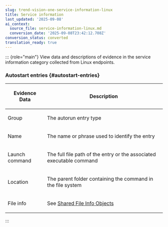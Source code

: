 ```yaml
---
slug: trend-vision-one-service-information-linux
title: Service information
last_updated: '2025-09-08'
ai_context:
  source_file: service-information-linux.md
  conversion_date: '2025-09-08T23:42:12.708Z'
conversion_status: converted
translation_ready: true
---
```


::: {role="main"}
View data and descriptions of evidence in the service information category collected from Linux endpoints.

### Autostart entries {#autostart-entries}

<table>
<colgroup>
<col style="width: 25%" />
<col style="width: 75%" />
</colgroup>
<thead>
<tr>
<th><p>Evidence Data</p></th>
<th><p>Description</p></th>
</tr>
</thead>
<tbody>
<tr>
<td><p>Group</p></td>
<td><p>The autorun entry type</p></td>
</tr>
<tr>
<td><p>Name</p></td>
<td><p>The name or phrase used to identify the entry</p></td>
</tr>
<tr>
<td><p>Launch command</p></td>
<td><p>The full file path of the entry or the associated executable command</p></td>
</tr>
<tr>
<td><p>Location</p></td>
<td><p>The parent folder containing the command in the file system</p></td>
</tr>
<tr>
<td><p>File info</p></td>
<td><p>See <a href="trend-vision-one-shared-file-info-objects-linux">Shared File Info Objects</a></p></td>
</tr>
</tbody>
</table>
:::
